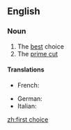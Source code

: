 ==English==
{{wikipedia|dab=First Choice}}

===Noun===
{{en-noun}}

# The [[best]] choice
# The [[prime cut]]

====Translations====
{{trans-top|best choice}}
* French: {{t|fr|premier choix}}
{{trans-mid}}
* German: {{t|de|erste Wahl|f}}
* Italian: {{t|it|prima scelta|f}}
{{trans-bottom}}

[[zh:first choice]]
